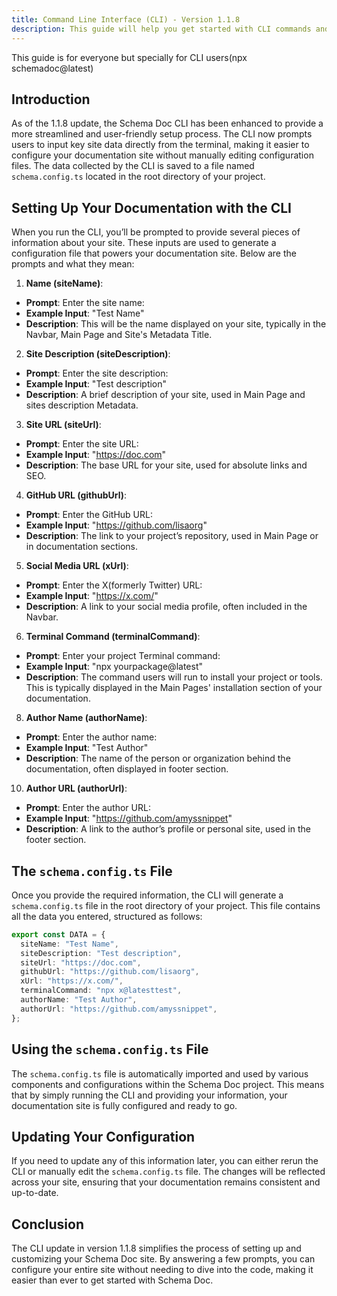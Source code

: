 ```yaml
---
title: Command Line Interface (CLI) - Version 1.1.8
description: This guide will help you get started with CLI commands and schema configuration file.
---
```


<Note title="Remember" type="danger">
  This guide is for everyone but specially for CLI users(npx schemadoc@latest)
</Note>

## Introduction

As of the 1.1.8 update, the Schema Doc CLI has been enhanced to provide a more streamlined and user-friendly setup process. The CLI now prompts users to input key site data directly from the terminal, making it easier to configure your documentation site without manually editing configuration files. The data collected by the CLI is saved to a file named `schema.config.ts` located in the root directory of your project.

## Setting Up Your Documentation with the CLI

When you run the CLI, you’ll be prompted to provide several pieces of information about your site. These inputs are used to generate a configuration file that powers your documentation site. Below are the prompts and what they mean:

1. **Name (siteName)**:
- **Prompt**: Enter the site name:
- **Example Input**: "Test Name"
- **Description**: This will be the name displayed on your site, typically in the Navbar, Main Page and Site's Metadata Title.

2. **Site Description (siteDescription)**:
- **Prompt**: Enter the site description:
- **Example Input**: "Test description"
- **Description**: A brief description of your site, used in Main Page and sites description Metadata.

3. **Site URL (siteUrl)**:
- **Prompt**: Enter the site URL:
- **Example Input**: "https://doc.com"
- **Description**: The base URL for your site, used for absolute links and SEO.

4. **GitHub URL (githubUrl)**:
- **Prompt**: Enter the GitHub URL:
- **Example Input**: "https://github.com/lisaorg"
- **Description**: The link to your project’s repository, used in Main Page or in documentation sections.

5. **Social Media URL (xUrl)**:
- **Prompt**: Enter the X(formerly Twitter) URL:
- **Example Input**: "https://x.com/"
- **Description**: A link to your social media profile, often included in the Navbar.

6. **Terminal Command (terminalCommand)**:
- **Prompt**: Enter your project Terminal command:
- **Example Input**: "npx yourpackage@latest"
- **Description**: The command users will run to install your project or tools. This is typically displayed in the Main Pages' installation section of your documentation.

8. **Author Name (authorName)**:
- **Prompt**: Enter the author name:
- **Example Input**: "Test Author"
- **Description**: The name of the person or organization behind the documentation, often displayed in footer section.

10. **Author URL (authorUrl)**:
- **Prompt**: Enter the author URL:
- **Example Input**: "https://github.com/amyssnippet"
- **Description**: A link to the author’s profile or personal site, used in the footer section.

## The `schema.config.ts` File

Once you provide the required information, the CLI will generate a `schema.config.ts` file in the root directory of your project. This file contains all the data you entered, structured as follows:

```typescript
export const DATA = {
  siteName: "Test Name",
  siteDescription: "Test description",
  siteUrl: "https://doc.com",
  githubUrl: "https://github.com/lisaorg",
  xUrl: "https://x.com/",
  terminalCommand: "npx x@latesttest",
  authorName: "Test Author",
  authorUrl: "https://github.com/amyssnippet",
};
```

## Using the `schema.config.ts` File

The `schema.config.ts` file is automatically imported and used by various components and configurations within the Schema Doc project. This means that by simply running the CLI and providing your information, your documentation site is fully configured and ready to go.

## Updating Your Configuration

If you need to update any of this information later, you can either rerun the CLI or manually edit the `schema.config.ts` file. The changes will be reflected across your site, ensuring that your documentation remains consistent and up-to-date.

## Conclusion

The CLI update in version 1.1.8 simplifies the process of setting up and customizing your Schema Doc site. By answering a few prompts, you can configure your entire site without needing to dive into the code, making it easier than ever to get started with Schema Doc.
